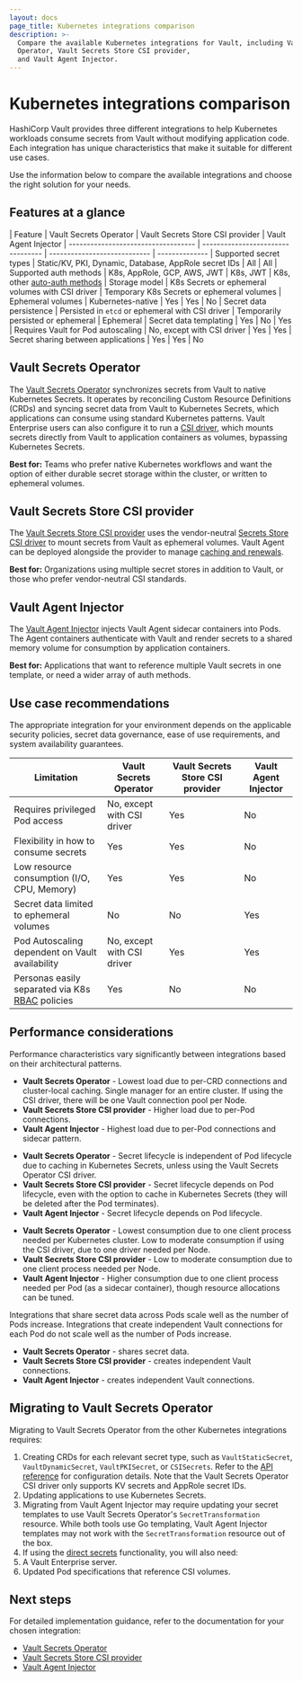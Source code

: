 ```yaml
---
layout: docs
page_title: Kubernetes integrations comparison
description: >-
  Compare the available Kubernetes integrations for Vault, including Vault Secrets
  Operator, Vault Secrets Store CSI provider,
  and Vault Agent Injector.
---
```


# Kubernetes integrations comparison

HashiCorp Vault provides three different integrations to help Kubernetes workloads consume secrets from Vault without modifying application code. Each integration has unique characteristics that make it suitable for different use cases.

Use the information below to compare the available integrations and choose the right solution for your needs.

## Features at a glance

| Feature                             | Vault Secrets Operator                                             | Vault Secrets Store CSI provider   | Vault Agent Injector
	| ----------------------------------- | --------------------------------- | ---------------------------- | --------------
	| Supported secret types              | Static/KV, PKI, Dynamic, Database, AppRole secret IDs            | All                  | All
	| Supported auth methods              | K8s, AppRole, GCP, AWS, JWT                                      | K8s, JWT             | K8s, other [auto-auth methods](/vault/docs/agent-and-proxy/autoauth)
	| Storage model                       | K8s Secrets or ephemeral volumes with CSI driver                 | Temporary K8s Secrets or ephemeral volumes    | Ephemeral volumes
	| Kubernetes-native                   | Yes                                                              | Yes                  | No
	| Secret data persistence             | Persisted in `etcd` or ephemeral with CSI driver                 | Temporarily persisted or ephemeral | Ephemeral
	| Secret data templating              | Yes                                                              | No                   | Yes
	| Requires Vault for Pod autoscaling  | No, except with CSI driver                                       | Yes                  | Yes
	| Secret sharing between applications | Yes                                                              | Yes                  | No

## Vault Secrets Operator

The [Vault Secrets Operator](/vault/docs/platform/k8s/vso) synchronizes secrets from Vault to native Kubernetes Secrets. 
It operates by reconciling Custom Resource Definitions (CRDs) and syncing secret data from Vault to Kubernetes Secrets, which applications can consume using standard Kubernetes patterns.
Vault Enterprise users can also configure it to run a [CSI driver](/vault/docs/platform/k8s/vso/csi), which mounts secrets directly from Vault to application containers as volumes, bypassing Kubernetes Secrets. 

**Best for:** Teams who prefer native Kubernetes workflows and want the option of either durable secret storage within the cluster, or written to ephemeral volumes.

## Vault Secrets Store CSI provider

The [Vault Secrets Store CSI provider](/vault/docs/platform/k8s/csi) uses the vendor-neutral [Secrets Store CSI driver](https://secrets-store-csi-driver.sigs.k8s.io/) to mount secrets from Vault as ephemeral volumes. 
Vault Agent can be deployed alongside the provider to manage [caching and renewals](/vault/docs/agent-and-proxy/agent/caching#caching-and-renewals).

**Best for:** Organizations using multiple secret stores in addition to Vault, or those who prefer vendor-neutral CSI standards.

## Vault Agent Injector

The [Vault Agent Injector](/vault/docs/platform/k8s/injector) injects Vault Agent sidecar containers into Pods. 
The Agent containers authenticate with Vault and render secrets to a shared memory volume for consumption by application containers.

**Best for:** Applications that want to reference multiple Vault secrets in one template, or need a wider array of auth methods.


## Use case recommendations

The appropriate integration for your environment depends on the applicable
security policies, secret data governance, ease of use requirements, and
system availability guarantees.

| Limitation                                        | Vault Secrets Operator            | Vault Secrets Store CSI provider　| Vault Agent Injector
| ------------------------------------------------- | --------------------------------- | ---------------------------- | --------------
| Requires privileged Pod access                    | No, except with CSI driver        | Yes                          | No
| Flexibility in how to consume secrets             | Yes                               | Yes                          | No
| Low resource consumption (I/O, CPU, Memory)       | Yes                               | Yes                          | No
| Secret data limited to ephemeral volumes          | No                                | No                           | Yes
| Pod Autoscaling dependent on Vault availability   | No, except with CSI driver        | Yes                          | Yes
| Personas easily separated via K8s [RBAC] policies | Yes                               | No                           | No

[RBAC]: https://kubernetes.io/docs/reference/access-authn-authz/rbac


## Performance considerations

Performance characteristics vary significantly between integrations based on
their architectural patterns.

<Tabs>
	
<Tab heading="Load on Vault">

- **Vault Secrets Operator** - Lowest load due to per-CRD connections and cluster-local caching. 
Single manager for an entire cluster. If using the CSI driver, there will be one Vault connection pool per Node.
- **Vault Secrets Store CSI provider** - Higher load due to per-Pod connections.
- **Vault Agent Injector** - Highest load due to per-Pod connections and sidecar pattern.
	
</Tab>
	
<Tab heading="Rendered secret lifecycle">

- **Vault Secrets Operator** - Secret lifecycle is independent of Pod lifecycle due 
to caching in Kubernetes Secrets, unless using the Vault Secrets Operator CSI driver.
- **Vault Secrets Store CSI provider** - Secret lifecycle depends on Pod lifecycle, even with the 
option to cache in Kubernetes Secrets (they will be deleted after the Pod terminates).
- **Vault Agent Injector** - Secret lifecycle depends on Pod lifecycle.

</Tab>
	
<Tab heading="Resource consumption">

- **Vault Secrets Operator** - Lowest consumption due to one client process needed per Kubernetes cluster. 
Low to moderate consumption if using the CSI driver, due to one driver needed per Node. 
- **Vault Secrets Store CSI provider** - Low to moderate consumption due to one client process needed per Node.
- **Vault Agent Injector** - Higher consumption due to one client process needed per Pod (as a sidecar container), though resource allocations can be tuned.

</Tab>
	
<Tab heading="Scalability">

Integrations that share secret data across Pods scale well as the number of Pods
increase. Integrations that create independent Vault connections for each Pod do
not scale well as the number of Pods increase.
	
- **Vault Secrets Operator** - shares secret data.
- **Vault Secrets Store CSI provider** - creates independent Vault connections.
- **Vault Agent Injector** - creates independent Vault connections.
	
</Tab>
	
</Tabs>


## Migrating to Vault Secrets Operator 

Migrating to Vault Secrets Operator from the other Kubernetes integrations requires:

1. Creating CRDs for each relevant secret type, such as `VaultStaticSecret`, `VaultDynamicSecret`, `VaultPKISecret`, or `CSISecrets`. Refer to the [API reference](/vault/docs/platform/k8s/vso/api-reference) for configuration details.
Note that the Vault Secrets Operator CSI driver only supports KV secrets and AppRole secret IDs.
1. Updating applications to use Kubernetes Secrets.
1. Migrating from Vault Agent Injector may require updating your secret templates to 
use Vault Secrets Operator's `SecretTransformation` resource. 
While both tools use Go templating, Vault Agent Injector templates may not work with the `SecretTransformation` resource out of the box.
1. If using the [direct secrets](/vault/docs/platform/k8s/vso/csi) functionality, you will also need:
  1. A Vault Enterprise server.
  1. Updated Pod specifications that reference CSI volumes.


## Next steps

For detailed implementation guidance, refer to the documentation for your chosen integration:
- [Vault Secrets Operator](/vault/docs/platform/k8s/vso)
- [Vault Secrets Store CSI provider](/vault/docs/platform/k8s/csi)
- [Vault Agent Injector](/vault/docs/platform/k8s/injector)
